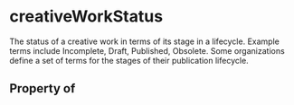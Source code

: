 # creativeWorkStatus

The status of a creative work in terms of its stage in a lifecycle. Example terms include Incomplete, Draft, Published, Obsolete. Some organizations define a set of terms for the stages of their publication lifecycle.

## Property of



